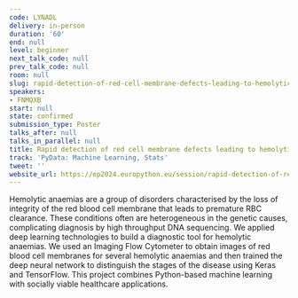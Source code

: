 ```yaml
---
code: LYNADL
delivery: in-person
duration: '60'
end: null
level: beginner
next_talk_code: null
prev_talk_code: null
room: null
slug: rapid-detection-of-red-cell-membrane-defects-leading-to-hemolytic-anaemias
speakers:
- FNMQXB
start: null
state: confirmed
submission_type: Poster
talks_after: null
talks_in_parallel: null
title: Rapid detection of red cell membrane defects leading to hemolytic anaemias
track: 'PyData: Machine Learning, Stats'
tweet: ''
website_url: https://ep2024.europython.eu/session/rapid-detection-of-red-cell-membrane-defects-leading-to-hemolytic-anaemias
---
```


Hemolytic anaemias are a group of disorders characterised by the loss of integrity of the red blood cell membrane that leads to premature RBC clearance. These conditions often are heterogeneous in the genetic causes, complicating diagnosis by high throughput DNA sequencing. We applied deep learning technologies to build a diagnostic tool for hemolytic anaemias. We used an Imaging Flow Cytometer to obtain images of red blood cell membranes for several hemolytic anaemias and then trained the deep neural network to distinguish the stages of the disease using Keras and TensorFlow. This project combines Python-based machine learning with socially viable healthcare applications.

